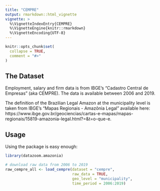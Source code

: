```yaml
---
title: "CEMPRE"
output: rmarkdown::html_vignette
vignette: >
  %\VignetteIndexEntry{CEMPRE}
  %\VignetteEngine{knitr::rmarkdown}
  %\VignetteEncoding{UTF-8}
---
```


```r
knitr::opts_chunk$set(
  collapse = TRUE,
  comment = "#>"
)
```

## The Dataset

Employment, salary and firm data is from IBGE's "Cadastro Central de Empresas" (aka CEMPRE). The data is available between 2006 and 2019.

The definition of the Brazilian Legal Amazon at the municipality level is taken from IBGE's "Mapas Regionais - Amazônia Legal" available here: https://www.ibge.gov.br/geociencias/cartas-e-mapas/mapas-regionais/15819-amazonia-legal.html?=&t=o-que-e. 

## Usage

Using the package is easy enough:

```r
library(datazoom.amazonia)

# download raw data from 2006 to 2019
raw_cempre_all <- load_cempre(dataset = "cempre",
                              raw_data = TRUE,
                              geo_level = "municipality",
                              time_period = 2006:2019)
```

